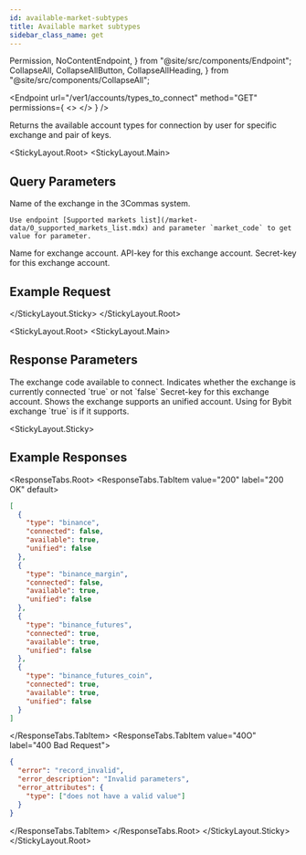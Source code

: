 ```yaml
---
id: available-market-subtypes
title: Available market subtypes
sidebar_class_name: get
---
```


  Permission,
  NoContentEndpoint,
} from "@site/src/components/Endpoint";
  CollapseAll,
  CollapseAllButton,
  CollapseAllHeading,
} from "@site/src/components/CollapseAll";

<Endpoint
  url="/ver1/accounts/types_to_connect"
  method="GET"
  permissions={
    <>
      <Permission title="Permission" description="NONE" />
      <Permission title="Security" description="SIGNED" />
    </>
  }
/>

Returns the available account types for connection by user for specific exchange and pair of keys.

<Separator />

<StickyLayout.Root>
<StickyLayout.Main>

## Query Parameters

<ApiParam name='type' type='string' id="type" required>
    Name of the exchange in the 3Commas system.

    Use endpoint [Supported markets list](/market-data/0_supported_markets_list.mdx) and parameter `market_code` to get value for parameter.

</ApiParam>

<ApiParam name="name" type="string" id="name" required>
  Name for exchange account.
</ApiParam>

<ApiParam name="api_key" type="string" id="api_key" required>
  API-key for this exchange account.
</ApiParam>

<ApiParam name='secret' type='string' id="secret" required>
    Secret-key for this exchange account.
</ApiParam>
</StickyLayout.Main>
<StickyLayout.Sticky>

## Example Request

<NoContentEndpoint
  method="GET"
  endpoint="/ver1/accounts/types_to_connect?type=binance&name=binance123&api_key=...&secret=..."
/>

</StickyLayout.Sticky>
</StickyLayout.Root>

<StickyLayout.Root>
<StickyLayout.Main>

## Response Parameters

<ApiParam name="type" type="string" id="type">
  The exchange code available to connect.
</ApiParam>

<ApiParam name="connected" type="boolean" id="connected">
  Indicates whether the exchange is currently connected `true` or not `false`
</ApiParam>

<ApiParam name="available" type="boolean" id="available">
  Secret-key for this exchange account.
</ApiParam>

<ApiParam name='unified' type='boolean' id="unified">
  Shows the exchange supports an unified account. 
  Using for Bybit exchange `true` is if it supports.
</ApiParam>
</StickyLayout.Main>


<StickyLayout.Sticky>

## Example Responses

<ResponseTabs.Root>
<ResponseTabs.TabItem value="200" label="200 OK" default>

```json
[
  {
    "type": "binance",
    "connected": false,
    "available": true,
    "unified": false
  },
  {
    "type": "binance_margin",
    "connected": false,
    "available": true,
    "unified": false
  },
  {
    "type": "binance_futures",
    "connected": true,
    "available": true,
    "unified": false
  },
  {
    "type": "binance_futures_coin",
    "connected": true,
    "available": true,
    "unified": false
  }
]
```

</ResponseTabs.TabItem>
<ResponseTabs.TabItem value="40O" label="400 Bad Request">

```json
{
  "error": "record_invalid",
  "error_description": "Invalid parameters",
  "error_attributes": {
    "type": ["does not have a valid value"]
  }
}
```

</ResponseTabs.TabItem>
</ResponseTabs.Root>
</StickyLayout.Sticky>
</StickyLayout.Root>
